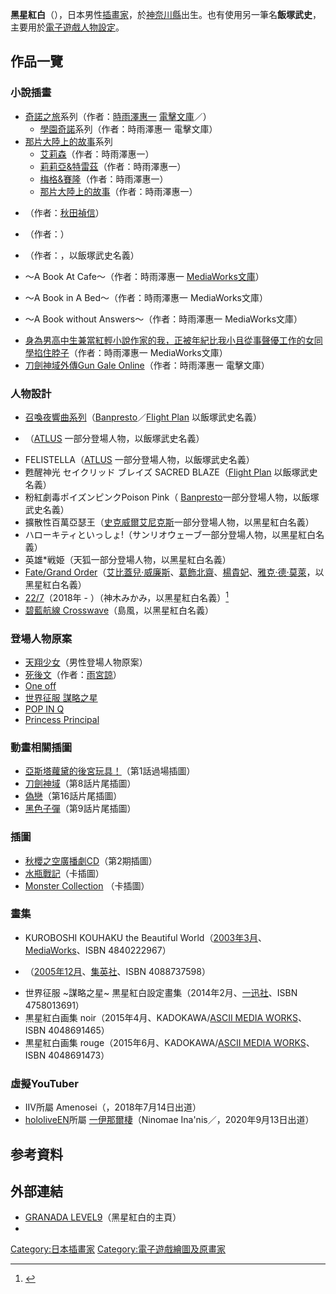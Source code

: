 {{Japanese|japanese=黒星 紅白|kana=くろぼし こうはく|romaji=Kuroboshi Kōhaku}}
{{Japanese|japanese=飯塚 武史|kana=いいづか たけし|romaji=Iizuka Takeshi}}
'''黑星紅白'''（{{bd|1974年|11月19日|catIdx=Kuroboshi Kōhaku}}），日本男性[[插畫家|插畫家]]，於[[神奈川縣|神奈川縣]]出生。也有使用另一筆名'''飯塚武史'''，主要用於[[電子遊戲|電子遊戲]][[人物設定|人物設定]]。

== 作品一覽 ==
=== 小說插畫 ===
* [[奇諾之旅|奇諾之旅]]系列（作者：[[時雨澤惠一|時雨澤惠一]] [[電擊文庫|電擊文庫]]／{{Tsl|ja|角川つばさ文庫|角川翼文庫}}）
** [[學園奇諾|學園奇諾]]系列（作者：時雨澤惠一 電擊文庫）
* [[那片大陸上的故事|那片大陸上的故事]]系列
** [[艾莉森|艾莉森]]（作者：時雨澤惠一）
** [[莉莉亞&特雷茲|莉莉亞&特雷茲]]（作者：時雨澤惠一）
** [[梅格&賽隆|梅格&賽隆]]（作者：時雨澤惠一）
** [[那片大陸上的故事|那片大陸上的故事]]（作者：時雨澤惠一）
* {{lang|ja|閉鎖のシステム}}（作者：[[秋田禎信|秋田禎信]]）
* {{lang|ja|放課後退魔録}}（作者：{{link-ja|岡本賢一}}）
* {{lang|ja|[[水瓶戰記|アクエリアンエイジ 宝瓶宮の扉]]}}（作者：{{lang|ja|[[中井まれかつ|中井まれかつ]]}}，以飯塚武史名義）
* {{lang|ja|お茶が運ばれてくるまでに}}〜A Book At Cafe〜（作者：時雨澤惠一 [[MediaWorks文庫|MediaWorks文庫]]）
* {{lang|ja|夜が運ばれてくるまでに}}〜A Book in A Bed〜（作者：時雨澤惠一 MediaWorks文庫）
* {{lang|ja|答えが運ばれてくるまでに}}～A Book without Answers～（作者：時雨澤惠一 MediaWorks文庫）
* [[身為男高中生兼當紅輕小說作家的我，正被年紀比我小且從事聲優工作的女同學掐住脖子|身為男高中生兼當紅輕小說作家的我，正被年紀比我小且從事聲優工作的女同學掐住脖子]]（作者：時雨澤惠一 MediaWorks文庫）
* [[刀劍神域外傳Gun_Gale_Online|刀劍神域外傳Gun Gale Online]]（作者：時雨澤惠一 電擊文庫）

=== 人物設計 ===
* [[召喚夜響曲系列|召喚夜響曲系列]]（[[帕布雷斯特|Banpresto]]／[[Flight_Plan|Flight Plan]] 以飯塚武史名義）
* {{lang|ja|虹色ドッジボール～乙女たちの青春}}（[[ATLUS|ATLUS]] 一部分登場人物，以飯塚武史名義）
* FELISTELLA（[[ATLUS|ATLUS]] 一部分登場人物，以飯塚武史名義）
* 甦醒神光 セイクリッド ブレイズ SACRED BLAZE（[[Flight_Plan|Flight Plan]] 以飯塚武史名義）
* 粉紅劇毒ポイズンピンクPoison Pink（ [[帕布雷斯特|Banpresto]]一部分登場人物，以飯塚武史名義）
* 擴散性百萬亞瑟王（[[史克威爾艾尼克斯|史克威爾艾尼克斯]]一部分登場人物，以黑星紅白名義）
* ハローキティといっしょ!（サンリオウェーブ一部分登場人物，以黑星紅白名義）
* 英雄*戦姫（天狐一部分登場人物，以黑星紅白名義）
* [[Fate/Grand_Order|Fate/Grand Order]]（[[艾比蓋兒·威廉斯|艾比蓋兒·威廉斯]]、[[葛飾北齋|葛飾北齋]]、[[楊貴妃|楊貴妃]]、[[雅克·德·莫萊|雅克·德·莫萊]]，以黑星紅白名義）
* [[22/7_(企劃)|22/7]]（2018年 - ）（神木みかみ，以黑星紅白名義）<ref>{{Cite web|url=https://cho-animedia.jp/event/59681/|title=黒星紅白、渡辺明夫、岸田メルがキャラクターデザインを手がける新メンバー3名が新加入！ 「22/7 計算中 Special Event」オフィシャルレポートが到着|accessdate=2018-10-14|date=2018-09-22|work=超！アニメディア|publisher=学研プラス}}</ref>
* [[碧藍航線|碧藍航線 Crosswave]]（島風，以黑星紅白名義）

=== 登場人物原案 ===
* [[天翔少女|天翔少女]]（男性登場人物原案）
* [[死後文|死後文]]（作者：[[雨宮諒|雨宮諒]]）
* [[One_off|One off]]
* [[世界征服_謀略之星|世界征服 謀略之星]]
* [[POP_IN_Q|POP IN Q]]
* [[Princess_Principal|Princess Principal]]

=== 動畫相關插圖 ===
* [[蘿黛的後宮玩具|亞斯塔蘿黛的後宮玩具！]]（第1話過場插圖）
* [[刀劍神域|刀劍神域]]（第8話片尾插圖）
* [[偽戀|偽戀]]（第16話片尾插圖）
* [[黑色子彈|黑色子彈]]（第9話片尾插圖）

=== 插圖 ===
* [[秋櫻之空#廣播劇CD|秋櫻之空廣播劇CD]]（第2期插圖）
* [[水瓶戰記|水瓶戰記]]（卡插圖）
* [[Monster_Collection|Monster Collection]] {{lang|ja|モンスターコレクション}}（卡插圖）

=== 畫集 ===
*KUROBOSHI KOUHAKU the Beautiful World（[[2003年3月|2003年3月]]、[[MediaWorks|MediaWorks]]、ISBN 4840222967）
*{{lang|ja|COADVENTURE 飯塚武史サモンナイト画集}}（[[2005年12月|2005年12月]]、[[集英社|集英社]]、ISBN 4088737598）
*世界征服 ~謀略之星~ 黒星紅白設定畫集（2014年2月、[[一迅社|一迅社]]、ISBN 4758013691）
*黒星紅白画集 noir（2015年4月、KADOKAWA/[[ASCII_MEDIA_WORKS|ASCII MEDIA WORKS]]、ISBN 4048691465）
*黒星紅白画集 rouge（2015年6月、KADOKAWA/[[ASCII_MEDIA_WORKS|ASCII MEDIA WORKS]]、ISBN 4048691473）

=== 虛擬YouTuber ===
*IIV所屬 Amenosei（{{lang|ja|アメノセイ}}，2018年7月14日出道）
*[[hololive|hololive]]EN所屬 [[一伊那爾棲|一伊那爾棲]]（Ninomae Ina'nis／{{lang|ja|一伊那尓栖}}，2020年9月13日出道）

== 参考資料 ==
{{Reflist}}

== 外部連結 ==
* [http://kuroboshi.blog34.fc2.com/index.php GRANADA LEVEL9]{{Wayback|url=http://kuroboshi.blog34.fc2.com/index.php |date=20090125082032 }}（黑星紅白的主頁）
* {{Twitter|kuroboshi}}

{{時雨澤惠一}}
{{Authority control}}
{{DEFAULTSORT:Kuroboshi Kouhaku}}
[[Category:日本插畫家|Category:日本插畫家]]
[[Category:電子遊戲繪圖及原畫家|Category:電子遊戲繪圖及原畫家]]